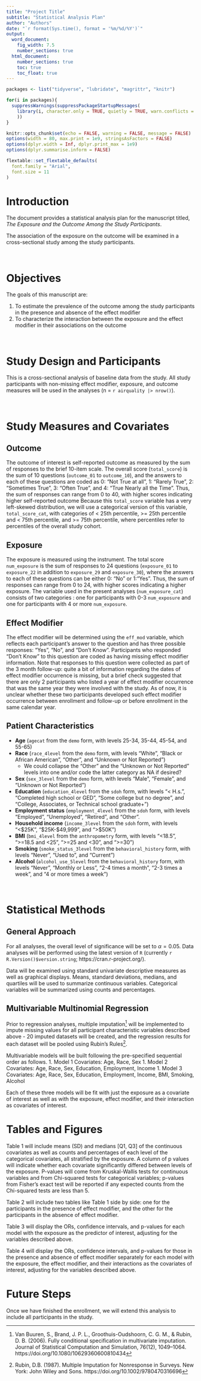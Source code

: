 ```yaml
---
title: "Project Title"
subtitle: "Statistical Analysis Plan"
author: "Authors"
date: "`r format(Sys.time(), format = '%m/%d/%Y')`"
output:
  word_document:
    fig_width: 7.5
    number_sections: true
  html_document:
    number_sections: true
    toc: true
    toc_float: true
---
```


```r
packages <- list("tidyverse", "lubridate", "magrittr", "knitr")

for(i in packages){
  suppressWarnings(suppressPackageStartupMessages(
    library(i, character.only = TRUE, quietly = TRUE, warn.conflicts = FALSE)
    ))
}

knitr::opts_chunk$set(echo = FALSE, warning = FALSE, message = FALSE)
options(width = 80, max.print = 1e9, stringsAsFactors = FALSE)
options(dplyr.width = Inf, dplyr.print_max = 1e9)
options(dplyr.summarise.inform = FALSE)

flextable::set_flextable_defaults(
  font.family = "Arial",
  font.size = 11
)
```


# Introduction

The document provides a statistical analysis plan for the manuscript titled, *The Exposure and the Outcome Among the Study Participants*.

The association of the exposure on the outcome will be examined in a cross-sectional study among the study participants.

<br> 

# Objectives

The goals of this manuscript are:

1. To estimate the prevalence of the outcome among the study participants in the presence and absence of the effect modifier
1. To characterize the interaction between the exposure and the effect modifier in their associations on the outcome

<br> 

# Study Design and Participants

This is a cross-sectional analysis of baseline data from the study. All study participants with non-missing effect modifier, exposure, and outcome measures will be used in the analyses (n = `r airquality |> nrow()`).

<br> 

# Study Measures and Covariates

## Outcome

The outcome of interest is self-reported outcome as measured by the sum of responses to the brief 10-item scale. The overall score (`total_score`) is the sum of 10 questions (`outcome_01` to `outcome_10`), and the answers to each of these questions are coded as 0: "Not True at all", 1: "Rarely True", 2: "Sometimes True", 3: "Often True", and 4: "True Nearly all the Time". Thus, the sum of responses can range from 0 to 40, with higher scores indicating higher self-reported outcome Because this `total_score` variable has a very left-skewed distribution, we will use a categorical version of this variable, `total_score_cat`, with categories of < 25th percentile, >= 25th percentile and < 75th percentile, and >= 75th percentile, where percentiles refer to percentiles of the overall study cohort. 

## Exposure

The exposure is measured using the instrument. The total score `num_exposure` is the sum of responses to 24 questions (`exposure_01` to `exposure_22` in addition to `exposure_29` and `exposure_30`), where the answers to each of these questions can be either 0: "No" or 1:"Yes". Thus, the sum of responses can range from 0 to 24, with higher scores indicating a higher exposure. The variable used in the present analyses (`num_exposure_cat`) consists of two categories : one for participants with 0-3 `num_exposure` and one for participants with 4 or more `num_exposure`. 

## Effect Modifier

The effect modifier will be determined using the `eff_mod` variable, which reflects each participant's answer to the question and has three possible responses: "Yes", "No", and "Don't Know". Participants who responded "Don't Know" to this question are coded as having missing effect modifier information. Note that responses to this question were collected as part of the 3 month follow-up: quite a bit of information regarding the dates of effect modifier occurrence is missing, but a brief check suggested that there are only 2 participants who listed a year of effect modifier occurrence that was the same year they were involved with the study. As of now, it is unclear whether these two participants developed such effect modifier occurrence between enrollment and follow-up or before enrollment in the same calendar year.

## Patient Characteristics

* **Age** (`agecat` from the `demo` form, with levels 25-34, 35-44, 45-54, and 55-65)
* **Race** (`race_4level` from the `demo` form, with levels "White", "Black or African American", "Other", and "Unknown or Not Reported")
    + We could collapse the "Other" and the "Unknown or Not Reported" levels into one and/or code the latter category as NA if desired?
* **Sex** (`sex_3level` from the `demo` form, with levels "Male", "Female", and "Unknown or Not Reported")
* **Education** (`education_4level` from the `sdoh` form, with levels "< H.s.", "Completed high school or GED", "Some college but no degree", and "College, Associates, or Technical school graduate+")
* **Employment status** (`employment_4level` from the `sdoh` form, with levels "Employed", "Unemployed", "Retired", and "Other". 
* **Household income** (`income_3level` from the `sdoh` form, with levels "<$25K", "$25K-$49,999", and ">$50K")
* **BMI** (`bmi_4level` from the `anthropometry` form, with levels "<18.5", ">=18.5 and <25", ">=25 and <30", and ">=30")
* **Smoking** (`smoke_status_3level` from the `behavioral_history` form, with levels "Never", "Used to", and "Current")
* **Alcohol** (`alcohol_use_5level` from the `behavioral_history` form, with levels "Never", "Monthly or Less", "2-4 times a month", "2-3 times a week", and "4 or more times a week")

<br> 

# Statistical Methods

## General Approach

For all analyses, the overall level of significance will be set to $\alpha=0.05$. Data analyses will be performed using the latest version of `R` (currently `r R.Version()$version.string`; https://cran.r-project.org/).

Data will be examined using standard univariate descriptive measures as well as graphical displays. Means, standard deviations, medians, and quartiles will be used to summarize continuous variables. Categorical variables will be summarized using counts and percentages.


## Multivariable Multinomial Regression

Prior to regression analyses, multiple imputation^[Van Buuren, S., Brand, J. P. L., Groothuis-Oudshoorn, C. G. M., & Rubin, D. B. (2006). Fully conditional specification in multivariate imputation. Journal of Statistical Computation and Simulation, 76(12), 1049–1064. https://doi.org/10.1080/10629360600810434] will be implemented to impute missing values for all participant characteristic variables described above - 20 imputed datasets will be created, and the regression results for each dataset will be pooled using Rubin's Rules^[Rubin, D.B. (1987). Multiple Imputation for Nonresponse in Surveys. New York: John Wiley and Sons. https://doi.org/10.1002/9780470316696].

Multivariable models will be built following the pre-specified sequential order as follows.
1. Model 1 Covariates: Age, Race, Sex
1. Model 2 Covariates: Age, Race, Sex, Education, Employment, Income
1. Model 3 Covariates: Age, Race, Sex, Education, Employment, Income, BMI, Smoking, Alcohol

Each of these three models will be fit with just the exposure as a covariate of interest as well as with the exposure, effect modifier, and their interaction as covariates of interest. 

\newpage
# Tables and Figures

Table 1 will include means (SD) and medians [Q1, Q3] of the continuous covariates as well as counts and percentages of each level of the categorical covariates, all stratified by the exposure. A column of p values will indicate whether each covariate significantly differed between levels of the exposure. P-values will come from Kruskal-Wallis tests for continuous variables and from Chi-squared tests for categorical variables; p-values from Fisher's exact test will be reported if any expected counts from the Chi-squared tests are less than 5. 

Table 2 will include two tables like Table 1 side by side: one for the participants in the presence of effect modifier, and the other for the participants in the absence of effect modifier. 

Table 3 will display the ORs, confidence intervals, and p-values for each model with the exposure as the predictor of interest, adjusting for the variables described above.

Table 4 will display the ORs, confidence intervals, and p-values for those in the presence and absence of effect modifier separately for each model with the exposure, the effect modifier, and their interactions as the covariates of interest, adjusting for the variables described above.


# Future Steps

Once we have finished the enrollment, we will extend this analysis to include all participants in the study.
